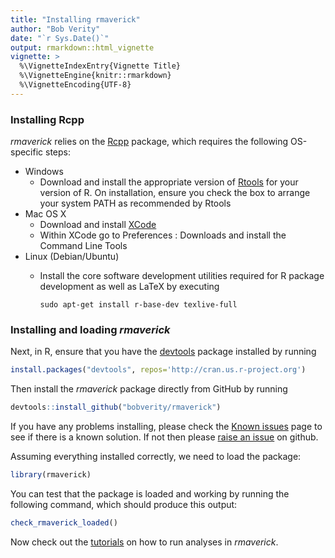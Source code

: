 ```yaml
---
title: "Installing rmaverick"
author: "Bob Verity"
date: "`r Sys.Date()`"
output: rmarkdown::html_vignette
vignette: >
  %\VignetteIndexEntry{Vignette Title}
  %\VignetteEngine{knitr::rmarkdown}
  %\VignetteEncoding{UTF-8}
---
```


### Installing Rcpp

*rmaverick* relies on the [Rcpp](https://cran.r-project.org/web/packages/Rcpp/index.html) package, which requires the following OS-specific steps:

* Windows
    - Download and install the appropriate version of [Rtools](https://cran.rstudio.com/bin/windows/Rtools/) for your version of R. On installation, ensure you check the box to arrange your system PATH as recommended by Rtools
* Mac OS X
    - Download and install [XCode](http://itunes.apple.com/us/app/xcode/id497799835?mt=12)
    - Within XCode go to Preferences : Downloads and install the Command Line Tools
* Linux (Debian/Ubuntu)
    - Install the core software development utilities required for R package development as well as LaTeX by executing
    
        ```{}
        sudo apt-get install r-base-dev texlive-full
        ```

### Installing and loading *rmaverick*

Next, in R, ensure that you have the [devtools](https://www.rstudio.com/products/rpackages/devtools/) package installed by running

```r
install.packages("devtools", repos='http://cran.us.r-project.org')
```

Then install the *rmaverick* package directly from GitHub by running

```r
devtools::install_github("bobverity/rmaverick")
```

If you have any problems installing, please check the [Known issues](https://bobverity.github.io/rmaverick/articles/known-issues.html) page to see if there is a known solution. If not then please [raise an issue](https://github.com/bobverity/rmaverick/issues) on github.

Assuming everything installed correctly, we need to load the package:

```r
library(rmaverick)
```

You can test that the package is loaded and working by running the following command, which should produce this output:

```r
check_rmaverick_loaded()
```

Now check out the [tutorials](https://bobverity.github.io/rmaverick/articles/basic_tutorial.html) on how to run analyses in *rmaverick*.

